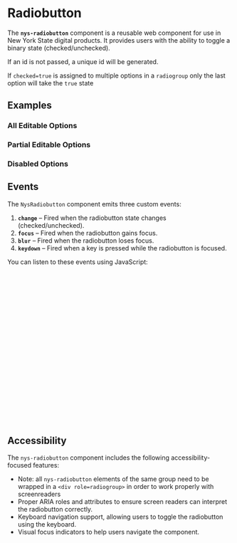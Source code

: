 
<Meta of={NysRadiobuttonStories} title="Components/Radiobutton/Documentation" />

# Radiobutton

The **`nys-radiobutton`** component is a reusable web component for use in New York State digital products. It provides users with the ability to toggle a binary state (checked/unchecked).

If an id is not passed, a unique id will be generated.

If `checked=true` is assigned to multiple options in a `radiogroup` only the last option will take the `true` state

## Examples

### All Editable Options

<Canvas of={NysRadiobuttonStories.AllEditableOptions} />

### Partial Editable Options

<Canvas of={NysRadiobuttonStories.PartialEditableOptions} />

### Disabled Options

<Canvas of={NysRadiobuttonStories.DisabledOptions} />

## Events

The `NysRadiobutton` component emits three custom events:

1. **`change`** – Fired when the radiobutton state changes (checked/unchecked).
2. **`focus`** – Fired when the radiobutton gains focus.
3. **`blur`** – Fired when the radiobutton loses focus.
4. **`keydown`** – Fired when a key is pressed while the radiobutton is focused.

You can listen to these events using JavaScript:

```js

  // Select the radiobutton component
  const radiobutton = document.querySelector('nys-radiobutton');

  // Listen for the 'change' event
  radiobutton.addEventListener('change', (event) => {
    console.log('Radiobutton changed:', event.target.checked);
  });

  // Listen for the 'focus' event
  radiobutton.addEventListener('focus', () => {
    console.log('Radiobutton is focused');
  });

  // Listen for the 'blur' event
  radiobutton.addEventListener('blur', () => {
    console.log('Radiobutton lost focus');
  });

  // Listen for the 'keydown' event
  radiobutton.addEventListener('keydown', (event) => {
    console.log('Key pressed:', event.key);
  });
```

## Accessibility

The `nys-radiobutton` component includes the following accessibility-focused features:

- Note: all `nys-radiobutton` elements of the same group need to be wrapped in a `<div role=radiogroup>` in order to work properly with screenreaders
- Proper ARIA roles and attributes to ensure screen readers can interpret the radiobutton correctly.
- Keyboard navigation support, allowing users to toggle the radiobutton using the keyboard.
- Visual focus indicators to help users navigate the component.